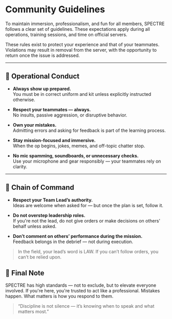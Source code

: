 # Community Guidelines

To maintain immersion, professionalism, and fun for all members, SPECTRE follows a clear set of guidelines. These expectations apply during all operations, training sessions, and time on official servers.

These rules exist to protect your experience and that of your teammates. Violations may result in removal from the server, with the opportunity to return once the issue is addressed.

---

## 🎯 Operational Conduct

- **Always show up prepared.**  
  You must be in correct uniform and kit unless explicitly instructed otherwise.  

- **Respect your teammates — always.**  
  No insults, passive aggression, or disruptive behavior.

- **Own your mistakes.**  
  Admitting errors and asking for feedback is part of the learning process.

- **Stay mission-focused and immersive.**  
  When the op begins, jokes, memes, and off-topic chatter stop.

- **No mic spamming, soundboards, or unnecessary checks.**  
  Use your microphone and gear responsibly — your teammates rely on clarity.

---

## 🧭 Chain of Command

- **Respect your Team Lead’s authority.**  
  Ideas are welcome when asked for — but once the plan is set, follow it.

- **Do not overstep leadership roles.**  
  If you're not the lead, do not give orders or make decisions on others' behalf unless asked.

- **Don’t comment on others’ performance during the mission.**  
  Feedback belongs in the debrief — not during execution.

> In the field, your lead’s word is LAW. If you can’t follow orders, you can’t be relied upon.

## 💬 Final Note

SPECTRE has high standards — not to exclude, but to elevate everyone involved. If you're here, you're trusted to act like a professional. Mistakes happen. What matters is how you respond to them.

> “Discipline is not silence — it’s knowing when to speak and what matters most.”
